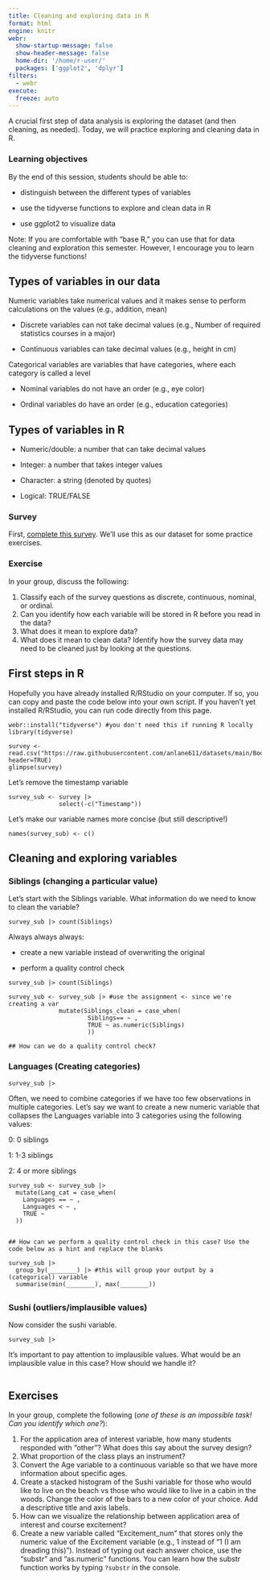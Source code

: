 ```yaml
---
title: Cleaning and exploring data in R
format: html
engine: knitr
webr: 
  show-startup-message: false
  show-header-message: false
  home-dir: '/home/r-user/'
  packages: ['ggplot2', 'dplyr']
filters:
  - webr
execute:
  freeze: auto
---
```


A crucial first step of data analysis is exploring the dataset (and then cleaning, as needed). Today, we will practice exploring and cleaning data in R.

### Learning objectives

By the end of this session, students should be able to:

-   distinguish between the different types of variables

-   use the tidyverse functions to explore and clean data in R

-   use ggplot2 to visualize data

Note: If you are comfortable with "base R," you can use that for data cleaning and exploration this semester. However, I encourage you to learn the tidyverse functions!

## Types of variables in our data

Numeric variables take numerical values and it makes sense to perform calculations on the values (e.g., addition, mean)

-   Discrete variables can not take decimal values (e.g., Number of required statistics courses in a major)

-   Continuous variables can take decimal values (e.g., height in cm)

Categorical variables are variables that have categories, where each category is called a level

-   Nominal variables do not have an order (e.g., eye color)

-   Ordinal variables do have an order (e.g., education categories)

## Types of variables in R

-   Numeric/double: a number that can take decimal values

-   Integer: a number that takes integer values

-   Character: a string (denoted by quotes)

-   Logical: TRUE/FALSE

### Survey

First, [complete this survey](https://forms.gle/25gMMLaWp6QDuPxj7). We'll use this as our dataset for some practice exercises.

### Exercise

In your group, discuss the following:

1.  Classify each of the survey questions as discrete, continuous, nominal, or ordinal.
2.  Can you identify how each variable will be stored in R before you read in the data?
3.  What does it mean to explore data?
4.  What does it mean to clean data? Identify how the survey data may need to be cleaned just by looking at the questions.

## First steps in R

Hopefully you have already installed R/RStudio on your computer. If so, you can copy and paste the code below into your own script. If you haven't yet installed R/RStudio, you can run code directly from this page.

```webr-r
webr::install("tidyverse") #you don't need this if running R locally
library(tidyverse)
```

```webr-r
survey <- read.csv("https://raw.githubusercontent.com/anlane611/datasets/main/BootcampSurvey.csv", header=TRUE)
glimpse(survey)
```

Let's remove the timestamp variable

```webr-r
survey_sub <- survey |> 
              select(-c("Timestamp"))
```

Let's make our variable names more concise (but still descriptive!)

```webr-r
names(survey_sub) <- c()
```

## Cleaning and exploring variables

### Siblings (changing a particular value)

Let's start with the Siblings variable. What information do we need to know to clean the variable?

```webr-r
survey_sub |> count(Siblings)
```

Always always always:

-   create a new variable instead of overwriting the original

-   perform a quality control check

```webr-r
survey_sub |> count(Siblings)

survey_sub <- survey_sub |> #use the assignment <- since we're creating a var
              mutate(Siblings_clean = case_when(
                      Siblings== ~ ,
                      TRUE ~ as.numeric(Siblings)
                      ))

## How can we do a quality control check?

```

### Languages (Creating categories)

```webr-r
survey_sub |> 
```

Often, we need to combine categories if we have too few observations in multiple categories. Let's say we want to create a new numeric variable that collapses the Languages variable into 3 categories using the following values:

0: 0 siblings

1: 1-3 siblings

2: 4 or more siblings

```webr-r
survey_sub <- survey_sub |>
  mutate(Lang_cat = case_when(
    Languages == ~ ,
    Languages < ~ ,
    TRUE ~ 
  ))


## How can we perform a quality control check in this case? Use the code below as a hint and replace the blanks

survey_sub |> 
  group_by(________) |> #this will group your output by a (categorical) variable
  summarise(min(________), max(________))
```

## 

### Sushi (outliers/implausible values)

Now consider the sushi variable.

```webr-r
survey_sub |> 
```

It's important to pay attention to implausible values. What would be an implausible value in this case? How should we handle it?

```webr-r

```

## Exercises

In your group, complete the following (*one of these is an impossible task! Can you identify which one?*):

1.  For the application area of interest variable, how many students responded with "other"? What does this say about the survey design?
2.  What proportion of the class plays an instrument?
3.  Convert the Age variable to a continuous variable so that we have more information about specific ages.
4.  Create a stacked histogram of the Sushi variable for those who would like to live on the beach vs those who would like to live in a cabin in the woods. Change the color of the bars to a new color of your choice. Add a descriptive title and axis labels.
5.  How can we visualize the relationship between application area of interest and course excitement?
6.  Create a new variable called "Excitement_num" that stores only the numeric value of the Excitement variable (e.g., 1 instead of "1 (I am dreading this)"). Instead of typing out each answer choice, use the "substr" and "as.numeric" functions. You can learn how the substr function works by typing `?substr` in the console.
